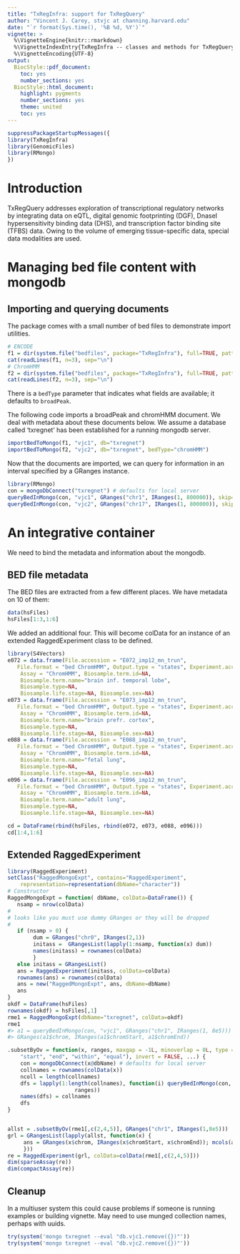 ```yaml
---
title: "TxRegInfra: support for TxRegQuery"
author: "Vincent J. Carey, stvjc at channing.harvard.edu"
date: "`r format(Sys.time(), '%B %d, %Y')`"
vignette: >
  %\VignetteEngine{knitr::rmarkdown}
  %\VignetteIndexEntry{TxRegInfra -- classes and methods for TxRegQuery}
  %\VignetteEncoding{UTF-8}
output:
  BiocStyle::pdf_document:
    toc: yes 
    number_sections: yes 
  BiocStyle::html_document:
    highlight: pygments
    number_sections: yes 
    theme: united
    toc: yes 
---
```


```r
suppressPackageStartupMessages({
library(TxRegInfra)
library(GenomicFiles)
library(RMongo)
})
```

# Introduction

TxRegQuery addresses exploration of transcriptional regulatory networks
by integrating data on eQTL, digital genomic footprinting (DGF), DnaseI
hypersensitivity binding data (DHS), and transcription
factor binding site (TFBS) data.  Owing to the volume of emerging tissue-specific
data, special data modalities are used.

# Managing bed file content with mongodb

## Importing and querying documents

The package comes with a small number of bed files to demonstrate
import utilities.
```r
# ENCODE
f1 = dir(system.file("bedfiles", package="TxRegInfra"), full=TRUE, patt="ENCFF971VCD")
cat(readLines(f1, n=3), sep="\n")
# ChromHMM
f2 = dir(system.file("bedfiles", package="TxRegInfra"), full=TRUE, patt="E096_imp12")
cat(readLines(f2, n=3), sep="\n")
```

There is a `bedType` parameter that indicates what fields are available; it
defaults to `broadPeak`.

The following code imports a broadPeak and chromHMM document.
We deal with metadata about these documents below.
We assume a database called 'txregnet' has been established
for a running mongodb server.
```r
importBedToMongo(f1, "vjc1", db="txregnet")
importBedToMongo(f2, "vjc2", db="txregnet", bedType="chromHMM")
```

Now that the documents are imported, we can query for
information in an interval specified by a GRanges instance.
```r
library(RMongo)
con = mongoDbConnect("txregnet") # defaults for local server
queryBedInMongo(con, "vjc1", GRanges("chr1", IRanges(1, 800000)), skip=0, limit=5)
queryBedInMongo(con, "vjc2", GRanges("chr17", IRanges(1, 800000)), skip=0, limit=5)
```

# An integrative container

We need to bind the metadata and information about the mongodb.

## BED file metadata

The BED files are extracted from a few different places.  We have
metadata on 10 of them:
```r
data(hsFiles)
hsFiles[1:3,1:6]
```
We added an additional four.  This will become colData for an
instance of an extended RaggedExperiment class to be defined.
```r
library(S4Vectors)
e072 = data.frame(File.accession = "E072_imp12_mn_trun",
   File.format = "bed ChromHMM", Output.type = "states", Experiment.accession=NA,
    Assay = "ChromHMM", Biosample.term.id=NA, 
    Biosample.term.name="brain inf. temporal lobe",
    Biosample.type=NA,
    Biosample.life.stage=NA, Biosample.sex=NA)
e073 = data.frame(File.accession = "E073_imp12_mn_trun",
   File.format = "bed ChromHMM", Output.type = "states", Experiment.accession=NA,
    Assay = "ChromHMM", Biosample.term.id=NA, 
    Biosample.term.name="brain prefr. cortex",
    Biosample.type=NA,
    Biosample.life.stage=NA, Biosample.sex=NA)
e088 = data.frame(File.accession = "E088_imp12_mn_trun",
   File.format = "bed ChromHMM", Output.type = "states", Experiment.accession=NA,
    Assay = "ChromHMM", Biosample.term.id=NA, 
    Biosample.term.name="fetal lung",
    Biosample.type=NA,
    Biosample.life.stage=NA, Biosample.sex=NA)
e096 = data.frame(File.accession = "E096_imp12_mn_trun",
   File.format = "bed ChromHMM", Output.type = "states", Experiment.accession=NA,
    Assay = "ChromHMM", Biosample.term.id=NA, 
    Biosample.term.name="adult lung",
    Biosample.type=NA,
    Biosample.life.stage=NA, Biosample.sex=NA)
```
```r
cd = DataFrame(rbind(hsFiles, rbind(e072, e073, e088, e096)))
cd[1:4,1:6]
```

## Extended RaggedExperiment

```r
library(RaggedExperiment)
setClass("RaggedMongoExpt", contains="RaggedExperiment",
    representation=representation(dbName="character"))
# Constructor
RaggedMongoExpt = function( dbName, colData=DataFrame()) {
   nsamp = nrow(colData)
#
# looks like you must use dummy GRanges or they will be dropped
#
   if (nsamp > 0) {
        dum = GRanges("chr0", IRanges(2,1))
        initass =  GRangesList(lapply(1:nsamp, function(x) dum))
        names(initass) = rownames(colData)
        }
   else initass = GRangesList()
   ans = RaggedExperiment(initass, colData=colData)
   rownames(ans) = rownames(colData)
   ans = new("RaggedMongoExpt", ans, dbName=dbName)
   ans
}
okdf = DataFrame(hsFiles)
rownames(okdf) = hsFiles[,1]
rme1 = RaggedMongoExpt(dbName="txregnet", colData=okdf)
rme1
#> a1 = queryBedInMongo(con, "vjc1", GRanges("chr1", IRanges(1, 8e5)))
#> GRanges(a1$chrom, IRanges(a1$chromStart, a1$chromEnd))

.subsetByOv = function(x, ranges, maxgap = -1L, minoverlap = 0L, type = c("any", 
    "start", "end", "within", "equal"), invert = FALSE, ...) {
    con = mongoDbConnect(x@dbName) # defaults for local server
    collnames = rownames(colData(x))
    ncoll = length(collnames)
    dfs = lapply(1:length(collnames), function(i) queryBedInMongo(con, collnames[i],
                     ranges))
    names(dfs) = collnames
    dfs
}


allst = .subsetByOv(rme1[,c(2,4,5)], GRanges("chr1", IRanges(1,8e5))) 
grl = GRangesList(lapply(allst, function(x) {
     ans = GRanges(x$chrom, IRanges(x$chromStart, x$chromEnd)); mcols(ans) = x[,-4]; ans
     }))
re = RaggedExperiment(grl, colData=colData(rme1[,c(2,4,5)])) 
dim(sparseAssay(re))
dim(compactAssay(re))

```


## Cleanup

In a multiuser system this could cause problems if someone
is running examples or building vignette.  May need to
use munged collection names, perhaps with uuids.

```r
try(system('mongo txregnet --eval "db.vjc1.remove({})"'))
try(system('mongo txregnet --eval "db.vjc2.remove({})"'))
```





